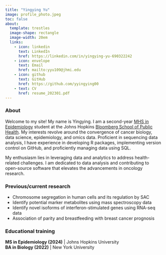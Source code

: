 ```yaml
---
title: "Yingying Yu"
image: profile_photo.jpeg
toc: false
about: 
  template: trestles
  image-shape: rectangle
  image-width: 20em
  links: 
    - icon: linkedin
      text: LinkedIn
      href: https://linkedin.com/in/yingying-yu-690322242
    - icon: envelope
      text: Email
      href: mailto:yyu109@jhmi.edu
    - icon: github
      text: GitHub
      href: https://github.com/yyingying00
    - text: CV
      href: resume_202301.pdf
---
```


### About

Welcome to my site! My name is Yingying. I am a second-year [MHS in Epidemiology](https://publichealth.jhu.edu/academics/mhs-dept-of-epidemiology) student at the Johns Hopkins [Bloomberg School of Public Health](https://publichealth.jhu.edu). My interests revolve around the convergence of cancer biology, data science, epidemiology, and omics data. Proficient in sequencing data analysis, I have experience in developing R packages, implementing version control on GitHub, and proficiently managing data using SQL.

My enthusiasm lies in leveraging data and analytics to address health-related challenges. I am dedicated to data analysis and contributing to open-source software that elevates the advancements in oncology research.

### Previous/current research

-   Chromosome segregation in human cells and its regulation by SAC
-   Identify potential marker metabolites using mass spectroscopy data
-   Identify novel isoforms of interferon-stimulated genes using RNA-seq data
-   Association of parity and breastfeeding with breast cancer prognosis

### Educational training

**MS in Epidemiology (2024)** \| Johns Hopkins University\
**BA in Biology (2022)** \| New York University

